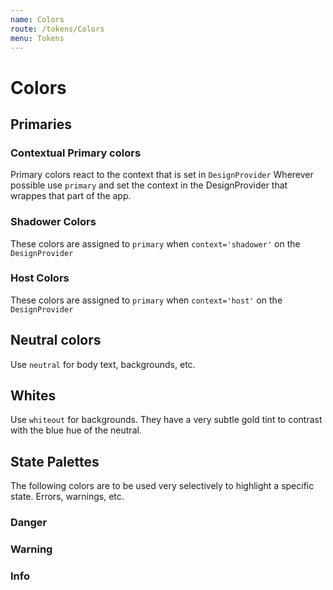 ```yaml
---
name: Colors
route: /tokens/Colors
menu: Tokens
---
```



# Colors

## Primaries

### Contextual Primary colors

Primary colors react to the context that is set in `DesignProvider`
Wherever possible use `primary` and set the context in the DesignProvider that wrappes that part of the app.

<ColorSwatches colors={colors} context="primary" />

### Shadower Colors

These colors are assigned to `primary` when `context='shadower'` on the `DesignProvider`

<ColorSwatches colors={colors} context="shadower" />

### Host Colors

These colors are assigned to `primary` when `context='host'` on the `DesignProvider`

<ColorSwatches colors={colors} context="host" />

## Neutral colors

Use `neutral` for body text, backgrounds, etc.

<ColorSwatches colors={colors} context="neutral" />

## Whites

Use `whiteout` for backgrounds. They have a very subtle gold tint to contrast with the blue hue of the neutral.

<ColorSwatches colors={colors} context="whiteout" />

## State Palettes

The following colors are to be used very selectively to highlight a specific state. Errors, warnings, etc.

### Danger

<ColorSwatches colors={colors} context="danger" />

### Warning

<ColorSwatches colors={colors} context="warning" />

### Info

<ColorSwatches colors={colors} context="info" />

